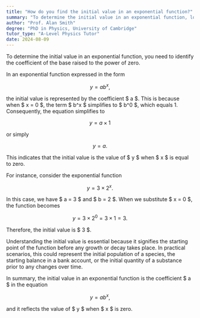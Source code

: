 ```yaml
---
title: "How do you find the initial value in an exponential function?"
summary: "To determine the initial value in an exponential function, locate the coefficient of the base when it is raised to the power of zero."
author: "Prof. Alan Smith"
degree: "PhD in Physics, University of Cambridge"
tutor_type: "A-Level Physics Tutor"
date: 2024-08-09
---
```


To determine the initial value in an exponential function, you need to identify the coefficient of the base raised to the power of zero.

In an exponential function expressed in the form 

$$ y = ab^x, $$ 

the initial value is represented by the coefficient $ a $. This is because when $ x = 0 $, the term $ b^x $ simplifies to $ b^0 $, which equals 1. Consequently, the equation simplifies to 

$$ y = a \times 1 $$ 

or simply 

$$ y = a. $$ 

This indicates that the initial value is the value of $ y $ when $ x $ is equal to zero.

For instance, consider the exponential function 

$$ y = 3 \times 2^x. $$ 

In this case, we have $ a = 3 $ and $ b = 2 $. When we substitute $ x = 0 $, the function becomes 

$$ y = 3 \times 2^0 = 3 \times 1 = 3. $$ 

Therefore, the initial value is $ 3 $.

Understanding the initial value is essential because it signifies the starting point of the function before any growth or decay takes place. In practical scenarios, this could represent the initial population of a species, the starting balance in a bank account, or the initial quantity of a substance prior to any changes over time.

In summary, the initial value in an exponential function is the coefficient $ a $ in the equation 

$$ y = ab^x, $$ 

and it reflects the value of $ y $ when $ x $ is zero.
    